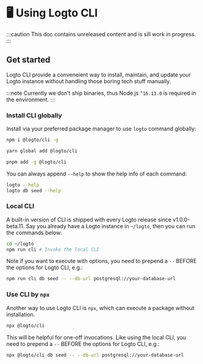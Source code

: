 
# 🖥 Using Logto CLI

:::caution
This doc contains unreleased content and is sill work in progress.
:::

## Get started

Logto CLI provide a conveneient way to install, maintain, and update your Logto instance without handling those boring tech stuff manually.

:::note
Currently we don't ship binaries, thus Node.js `^16.13.0` is required in the environment.
:::

### Install CLI globally

Install via your preferred package manager to use `logto` command globally:

<Tabs>

  <TabItem value="npm" label="npm">

```bash
npm i @logto/cli -g
```

  </TabItem>
  <TabItem value="yarn" label="Yarn">

```bash
yarn global add @logto/cli
```

  </TabItem>
  <TabItem value="pnpm" label="pnpm">

```bash
pnpm add -g @logto/cli
```

  </TabItem>

</Tabs>

You can always append `--help` to show the help info of each command:

```bash
logto --help
logto db seed --help
```

### Local CLI

A built-in version of CLI is shipped with every Logto release since v1.0.0-beta.11. Say you already have a Logto instance in `~/logto`, then you can run the commands below:

```bash
cd ~/logto
npm run cli # Invoke the local CLI
```

Note if you want to execute with options, you need to prepend a `--` BEFORE the options for Logto CLI, e.g.:

```bash
npm run cli db seed -- --db-url postgresql://your-database-url
```

### Use CLI by `npx`

Another way to use Logto CLI is `npx`, which can execute a package without installation.

```bash
npx @logto/cli
```

This will be helpful for one-off invocations. Like using the local CLI, you need to prepend a `--` BEFORE the options for Logto CLI, e.g.:

```bash
npx @logto/cli db seed -- --db-url postgresql://your-database-url
```
